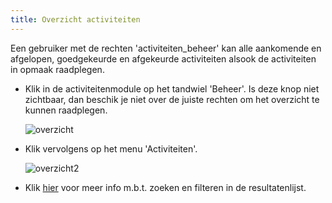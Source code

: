 ```yaml
---
title: Overzicht activiteiten
---
```


Een gebruiker met de rechten 'activiteiten_beheer' kan alle aankomende en afgelopen, goedgekeurde en afgekeurde activiteiten alsook de activiteiten in opmaak raadplegen. 

- Klik in de activiteitenmodule op het tandwiel 'Beheer'. Is deze knop niet zichtbaar, dan beschik je niet over de juiste rechten om het overzicht te kunnen raadplegen. 

    ![overzicht](./overzicht.png)

- Klik vervolgens op het menu 'Activiteiten'. 

    ![overzicht2](./overzicht2.png)

- Klik [hier](/activiteiten/voorbereiding/#activiteiten-overzicht) voor meer info m.b.t. zoeken en filteren in de resultatenlijst. 
